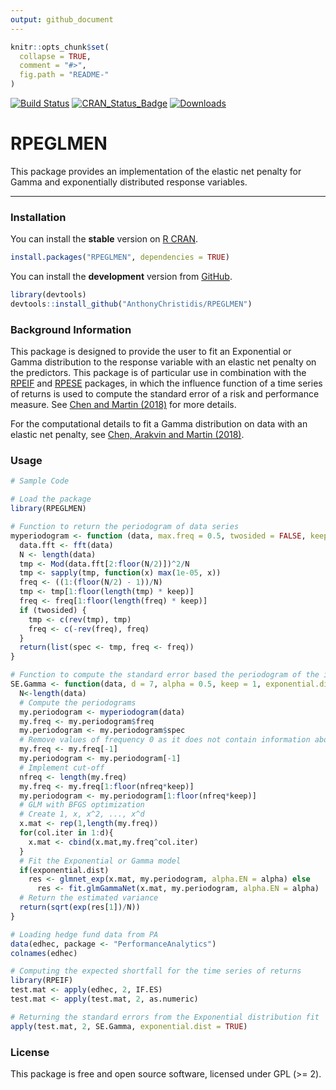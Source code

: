 ```yaml
---
output: github_document
---
```


```r
knitr::opts_chunk$set(
  collapse = TRUE,
  comment = "#>",
  fig.path = "README-"
)
```

[![Build Status](https://travis-ci.org/AnthonyChristidis/RPEGLMEN.svg?branch=master)](https://travis-ci.com/AnthonyChristidis/RPEGLMEN) [![CRAN\_Status\_Badge](http://www.r-pkg.org/badges/version/RPEGLMEN)](https://cran.r-project.org/package=RPEGLMEN) [![Downloads](http://cranlogs.r-pkg.org/badges/RPEGLMEN)](https://cran.r-project.org/package=RPEGLMEN)

RPEGLMEN
==========

This package provides an implementation of the elastic net penalty for Gamma and exponentially distributed response variables.

------------------------------------------------------------------------

### Installation

You can install the **stable** version on [R CRAN](https://cran.r-project.org/package=RPEGLMEN).

```r
install.packages("RPEGLMEN", dependencies = TRUE)
```

You can install the **development** version from [GitHub](https://github.com/AnthonyChristidis/RPEGLMEN).

``` r
library(devtools)
devtools::install_github("AnthonyChristidis/RPEGLMEN")
```

### Background Information

This package is designed to provide the user to fit an Exponential or Gamma distribution to the response variable with an elastic net penalty on the predictors. This package is of particular use in combination with the [RPEIF](https://github.com/AnthonyChristidis/RPEIF) and [RPESE](https://github.com/AnthonyChristidis/RPESE) packages, in which the influence function of a time series of returns is used to compute the standard error of a risk and performance measure. See [Chen and Martin (2018)](https://papers.ssrn.com/sol3/papers.cfm?abstract_id=3085672) for more details.

For the computational details to fit a Gamma distribution on data with an elastic net penalty, see [Chen, Arakvin and Martin (2018)](https://arxiv.org/abs/1804.07780).

### Usage

``` r
# Sample Code

# Load the package
library(RPEGLMEN)

# Function to return the periodogram of data series
myperiodogram <- function (data, max.freq = 0.5, twosided = FALSE, keep = 1){
  data.fft <- fft(data)
  N <- length(data)
  tmp <- Mod(data.fft[2:floor(N/2)])^2/N
  tmp <- sapply(tmp, function(x) max(1e-05, x))
  freq <- ((1:(floor(N/2) - 1))/N)
  tmp <- tmp[1:floor(length(tmp) * keep)]
  freq <- freq[1:floor(length(freq) * keep)]
  if (twosided) {
    tmp <- c(rev(tmp), tmp)
    freq <- c(-rev(freq), freq)
  }
  return(list(spec <- tmp, freq <- freq))
}

# Function to compute the standard error based the periodogram of the influence functions time series
SE.Gamma <- function(data, d = 7, alpha = 0.5, keep = 1, exponential.dist = TRUE){
  N<-length(data)
  # Compute the periodograms
  my.periodogram <- myperiodogram(data)
  my.freq <- my.periodogram$freq
  my.periodogram <- my.periodogram$spec
  # Remove values of frequency 0 as it does not contain information about the variance
  my.freq <- my.freq[-1]
  my.periodogram <- my.periodogram[-1]
  # Implement cut-off
  nfreq <- length(my.freq)
  my.freq <- my.freq[1:floor(nfreq*keep)]
  my.periodogram <- my.periodogram[1:floor(nfreq*keep)]
  # GLM with BFGS optimization
  # Create 1, x, x^2, ..., x^d
  x.mat <- rep(1,length(my.freq))
  for(col.iter in 1:d){
    x.mat <- cbind(x.mat,my.freq^col.iter)
  }
  # Fit the Exponential or Gamma model
  if(exponential.dist)
    res <- glmnet_exp(x.mat, my.periodogram, alpha.EN = alpha) else
      res <- fit.glmGammaNet(x.mat, my.periodogram, alpha.EN = alpha)
  # Return the estimated variance
  return(sqrt(exp(res[1])/N))
}

# Loading hedge fund data from PA
data(edhec, package <- "PerformanceAnalytics")
colnames(edhec)

# Computing the expected shortfall for the time series of returns
library(RPEIF)
test.mat <- apply(edhec, 2, IF.ES)
test.mat <- apply(test.mat, 2, as.numeric)

# Returning the standard errors from the Exponential distribution fit
apply(test.mat, 2, SE.Gamma, exponential.dist = TRUE)

```

### License

This package is free and open source software, licensed under GPL (&gt;= 2).